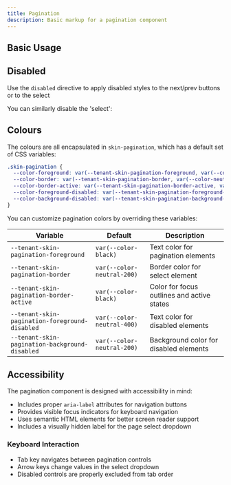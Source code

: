 ```yaml
---
title: Pagination
description: Basic markup for a pagination component
---
```




## Basic Usage


<ShowComponent filePath="./src/components/pagination/Pagination.html">
  <Pagination />
</ShowComponent>


## Disabled

Use the `disabled` directive to apply disabled styles to the next/prev buttons or to the select

<ShowComponent filePath="./src/components/pagination/PaginationNextDisabled.html">
  <PaginationNextDisabled />
</ShowComponent>

You can similarly disable the 'select':

<ShowComponent filePath="./src/components/pagination/PaginationSelectDisabled.html">
  <PaginationSelectDisabled />
</ShowComponent>

## Colours

The colours are all encapsulated in `skin-pagination`, which has a default set of CSS variables:

```css
.skin-pagination {
  --color-foreground: var(--tenant-skin-pagination-foreground, var(--color-black));
  --color-border: var(--tenant-skin-pagination-border, var(--color-neutral-200));
  --color-border-active: var(--tenant-skin-pagination-border-active, var(--color-black));
  --color-foreground-disabled: var(--tenant-skin-pagination-foreground-disabled, var(--color-neutral-400));
  --color-background-disabled: var(--tenant-skin-pagination-background-disabled, var(--color-neutral-200));
}
```

You can customize pagination colors by overriding these variables:

| Variable | Default | Description |
|----------|---------|-------------|
| `--tenant-skin-pagination-foreground` | `var(--color-black)` | Text color for pagination elements |
| `--tenant-skin-pagination-border` | `var(--color-neutral-200)` | Border color for select element |
| `--tenant-skin-pagination-border-active` | `var(--color-black)` | Color for focus outlines and active states |
| `--tenant-skin-pagination-foreground-disabled` | `var(--color-neutral-400)` | Text color for disabled elements |
| `--tenant-skin-pagination-background-disabled` | `var(--color-neutral-200)` | Background color for disabled elements |


## Accessibility

The pagination component is designed with accessibility in mind:

- Includes proper `aria-label` attributes for navigation buttons
- Provides visible focus indicators for keyboard navigation
- Uses semantic HTML elements for better screen reader support
- Includes a visually hidden label for the page select dropdown

### Keyboard Interaction

- Tab key navigates between pagination controls
- Arrow keys change values in the select dropdown
- Disabled controls are properly excluded from tab order
